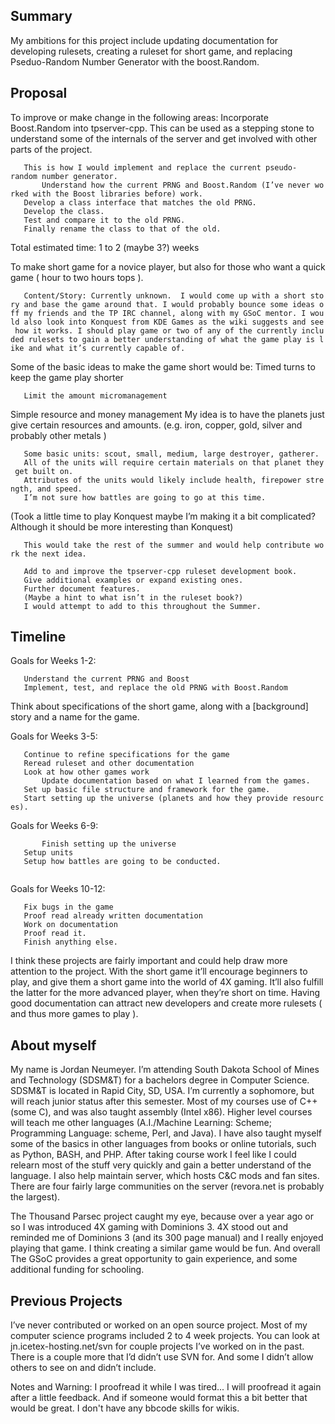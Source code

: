 
== Summary ==

My ambitions for this project include updating documentation for developing rulesets, creating a ruleset for short game, and replacing Pseduo-Random Number Generator with the boost.Random.


== Proposal ==

To improve or make change in the following areas:
Incorporate Boost.Random into tpserver-cpp. This can be used as a stepping stone to understand some of the internals of the server and get involved with other parts of the project.
	This is how I would implement and replace the current pseudo-random number generator.  
        Understand how the current PRNG and Boost.Random (I’ve never worked with the Boost libraries before) work.
	Develop a class interface that matches the old PRNG.
 	Develop the class.
	Test and compare it to the old PRNG.
	Finally rename the class to that of the old.
Total estimated time: 1 to 2 (maybe 3?) weeks

To make short game for a novice player, but also for those who want a quick game ( hour to two hours tops ).
	Content/Story: Currently unknown.  I would come up with a short story and base the game around that. I would probably bounce some ideas off my friends and the TP IRC channel, along with my GSoC mentor. I would also look into Konquest from KDE Games as the wiki suggests and see how it works. I should play game or two of any of the currently included rulesets to gain a better understanding of what the game play is like and what it’s currently capable of.

Some of the basic ideas to make the game short would be:
Timed turns to keep the game play shorter
 	Limit the amount micromanagement 
Simple resource and money management
My idea is to have the planets just give certain resources and amounts.  (e.g. iron, copper, gold, silver and probably other metals ) 	
	Some basic units: scout, small, medium, large destroyer, gatherer.
	All of the units will require certain materials on that planet they get built on.
	Attributes of the units would likely include health, firepower strength, and speed.
	I’m not sure how battles are going to go at this time.

(Took a little time to play Konquest maybe I’m making it a bit complicated? Although it should be more interesting than Konquest)

	This would take the rest of the summer and would help contribute work the next idea.

	Add to and improve the tpserver-cpp ruleset development book.
	Give additional examples or expand existing ones.
	Further document features.
	(Maybe a hint to what isn’t in the ruleset book?)
	I would attempt to add to this throughout the Summer.
 
== Timeline ==

Goals for Weeks 1-2:
	Understand the current PRNG and Boost
	Implement, test, and replace the old PRNG with Boost.Random
Think about specifications of the short game, along with a [background] story and a name for the game.  

Goals for Weeks 3-5:
	Continue to refine specifications for the game
	Reread ruleset and other documentation
	Look at how other games work
	    Update documentation based on what I learned from the games.
	Set up basic file structure and framework for the game.
	Start setting up the universe (planets and how they provide resources).

Goals for Weeks 6-9:
        Finish setting up the universe
	Setup units
	Setup how battles are going to be conducted.
	
Goals for Weeks 10-12:
	Fix bugs in the game
	Proof read already written documentation
	Work on documentation
	Proof read it.
	Finish anything else.

I think these projects are fairly important and could help draw more attention to the project. With the short game it’ll encourage beginners to play, and give them a short game into the world of 4X gaming. It’ll also fulfill the latter for the more advanced player, when they’re short on time.  Having good documentation can attract new developers and create more rulesets ( and thus more games to play ). 

== About myself ==

My name is Jordan Neumeyer. I’m attending South Dakota School of Mines and Technology (SDSM&T) for a bachelors degree in Computer Science. SDSM&T is located in Rapid City, SD, USA. I’m currently a sophomore, but will reach junior status after this semester. Most of my courses use of C++ (some C), and was also taught assembly (Intel x86). Higher level courses will teach me other languages (A.I./Machine Learning: Scheme; Programming Language: scheme, Perl, and Java). I have also taught myself some of the basics in other languages from books or online tutorials, such as Python, BASH, and PHP. After taking course work I feel like I could relearn most of the stuff very quickly and gain a better understand of the language. I also help maintain server, which hosts C&C mods and fan sites.  There are four fairly large communities on the server (revora.net is probably the largest).

The Thousand Parsec project caught my eye, because over a year ago or so I was introduced 4X gaming with Dominions 3.  4X stood out and reminded me of Dominions 3 (and its 300 page manual) and I really enjoyed playing that game. I think creating a similar game would be fun. And overall The GSoC provides a great opportunity to gain experience, and some additional funding for schooling.

== Previous Projects ==

I’ve never contributed or worked on an open source project. Most of my computer science programs included 2 to 4 week projects. You can look at jn.icetex-hosting.net/svn for couple projects I’ve worked on in the past. There is a couple more that I’d didn’t use SVN for. And some I didn’t allow others to see on and didn’t include. 

Notes and Warning: I proofread it while I was tired... I will proofread it again after a little feedback. And if someone would format this a bit better that would be great. I don't have any bbcode skills for wikis.